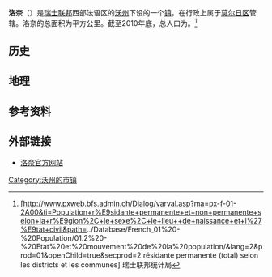 {{瑞士市镇信息框
 | 市镇名称= 洛奈
 | 原文名称             = {{lang|fr|Lonay}}
 | 图片                = Lonay abbess.jpg
 | 纹章 = Lonay-coat of arms.svg
 | 语言                   = [[法语|法语]]
 | 所属州               = 沃州
 | iso-code-region = 
 | 所属区               = [[莫尔日区|莫尔日区]]
 | lat_d=46|lat_m=32|lat_NS=N|long_d=6|long_m=31|long_EW=E
 | 邮政编码        = 1027
 | 市镇代码        = 5638
 | 面积                 = {{smn|3.71|5|100}}
 | 平均海拔        =  409
 | 人口               = {{smn|2461|6}}
 | 主页  = www.lonay.ch
 | 市镇长           = Philippe Guillemin
 | 相邻市镇             = 
 | 友好城市             = 
|地图文件             = Karte Gemeinde Lonay 2011.png
|}}
'''洛奈'''（{{lang-fr|Lonay}}）是[[瑞士联邦|瑞士联邦]]西部法语区的[[沃州|沃州]]下设的一个[[瑞士市镇|镇]]。在行政上属于[[莫尔日区|莫尔日区]]管辖。洛奈的总面积为{{smn|3.71|5|100}}平方公里。截至2010年底，总人口为{{smn|2461|6}}。<ref>{{fr}}[http://www.pxweb.bfs.admin.ch/Dialog/varval.asp?ma=px-f-01-2A00&ti=Population+r%E9sidante+permanente+et+non+permanente+selon+la+r%E9gion%2C+le+sexe%2C+le+lieu++de+naissance+et+l%27%E9tat+civil&path=../Database/French_01%20-%20Population/01.2%20-%20Etat%20et%20mouvement%20de%20la%20population/&lang=2&prod=01&openChild=true&secprod=2 résidante permanente (total) selon les districts et les communes] {{Wayback|url=http://www.pxweb.bfs.admin.ch/Dialog/varval.asp?ma=px-f-01-2A00&ti=Population+r%E9sidante+permanente+et+non+permanente+selon+la+r%E9gion%2C+le+sexe%2C+le+lieu++de+naissance+et+l%27%E9tat+civil&path=..%2FDatabase%2FFrench_01%20-%20Population%2F01.2%20-%20Etat%20et%20mouvement%20de%20la%20population%2F&lang=2&prod=01&openChild=true&secprod=2 |date=20150102165023 }} 瑞士联邦统计局</ref>

==历史==

==地理==

==参考资料==
{{reflist}}

==外部链接==
*{{fr}}[https://web.archive.org/web/20190616175424/http://www.lonay.ch/ 洛奈官方网站]

{{DEFAULTSORT:Lonay}}
{{沃州莫尔日区行政区划}}
[[Category:沃州的市镇|Category:沃州的市镇]]
